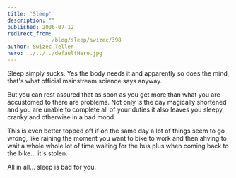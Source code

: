 ```yaml
---
title: 'Sleep'
description: ""
published: 2006-07-12
redirect_from: 
            - /blog/sleep/swizec/398
author: Swizec Teller
hero: ../../../defaultHero.jpg
---
```

Sleep simply sucks. Yes the body needs it and apparently so does the mind, that's what official mainstream science says anyway.  
  
But you can rest assured that as soon as you get more than what you are accustomed to there are problems. Not only is the day magically shortened and you are unable to complete all of your duties it also leaves you sleepy, cranky and otherwise in a bad mood.  
  
This is even better topped off if on the same day a lot of things seem to go wrong, like raining the moment you want to bike to work and then ahving to wait a whole whole lot of time waiting for the bus plus when coming back to the bike... it's stolen.  
  
All in all... sleep is bad for you.